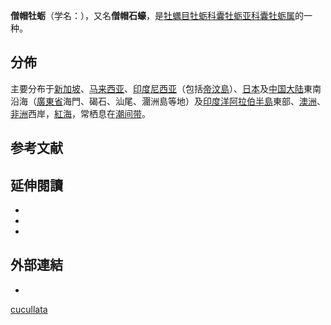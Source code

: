 {{Speciesbox
 | taxon = Saccostrea cucullata
 | authority = (Born)
 | synonyms_ref = {{r|shell_3729}}
 | synonyms =
* ''Ostrea cucullata''
* ''Ostrea piicatula''
}}

'''僧帽牡蛎'''（学名：''{{lang|la|Saccostrea cucullata}}''），又名'''僧帽石蠔'''，是[[牡蠣目|牡蠣目]][[牡蛎科|牡蛎科]][[囊牡蛎亚科|囊牡蛎亚科]][[囊牡蛎属|囊牡蛎属]]的一种{{r|shell_3729}}。

==分佈==
主要分布于[[新加坡|新加坡]]{{r|shelldoc_720090224020_03}}、[[马来西亚|马来西亚]]{{r|shelldoc_720090224020_03}}、[[印度尼西亚|印度尼西亚]]（包括[[帝汶島|帝汶島]]）{{r |shelldoc_720090224019}}、[[日本|日本]]及[[中国大陆|中国大陆]]東南沿海（[[廣東省|廣東省]]海門、碣石、汕尾、潿洲島等地）及[[印度洋|印度洋]][[阿拉伯半島|阿拉伯半島]]東部{{r|shell_3729 |shelldoc_720090224024}}、[[澳洲|澳洲]]、[[非洲|非洲]]西岸，[[紅海|紅海]]，常栖息在[[潮间带|潮间带]]{{r|shell_3729}}。

==参考文献==
{{reflist |refs=
<ref name="shell_3729">{{cite web
 |url=http://shell.sinica.edu.tw/chinese/shellbase_detail.php?science_no=3729
 |title=国际贝库：僧帽牡蛎
 |publisher=台湾贝类资料库
 |access-date=2018-07-04
 |language=zh-hant
 |archive-date=2016-03-04
 |archive-url=https://web.archive.org/web/20160304120400/http://shell.sinica.edu.tw/chinese/shellbase_detail.php?science_no=3729
 |dead-url=no
 }}</ref>
<ref name="shelldoc_720090224020_03">{{shelldoc_720090224020_03}}</ref>
<ref name="shelldoc_720090224019">{{shelldoc_720090224019}}</ref>
<ref name="shelldoc_720090224024">{{shelldoc_720090224024}}</ref>
}}

==延伸閱讀==
* {{shelldoc_420090220047}}
* {{shelldoc_420090220067}}
* {{shelldoc_420090220079}}

==外部連結==
{{commonscat|Saccostrea cucullata}}
* {{Wikispecies-inline|Saccostrea cucullata}}
{{Taxonbar}}
[[Category:囊牡蛎属|cucullata]]
{{Mollusc-stub}}